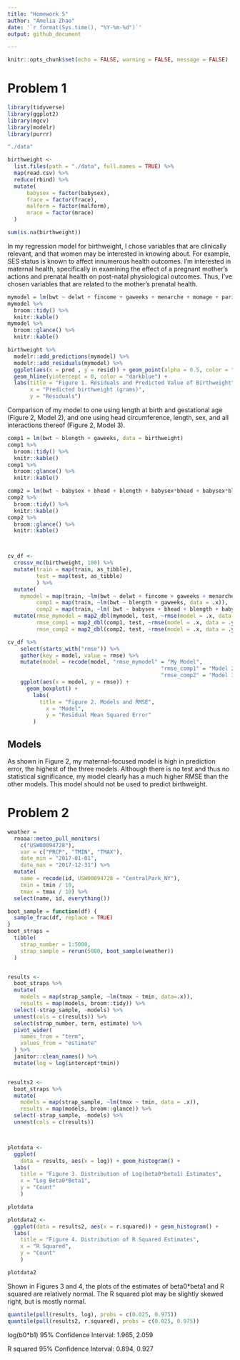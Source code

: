 ```yaml
---
title: "Homework 5"
author: "Amelia Zhao"
date: '`r format(Sys.time(), "%Y-%m-%d")`'
output: github_document

---
```


```r
knitr::opts_chunk$set(echo = FALSE, warning = FALSE, message = FALSE)
```

# Problem 1

```r
library(tidyverse)
library(ggplot2)
library(mgcv)
library(modelr)
library(purrr)

```


```r

"./data"

birthweight <-
  list.files(path = "./data", full.names = TRUE) %>% 
  map(read.csv) %>% 
  reduce(rbind) %>% 
  mutate(
      babysex = factor(babysex),
      frace = factor(frace),
      malform = factor(malform),
      mrace = factor(mrace)
  )

sum(is.na(birthweight))

```

In my regression model for birthweight, I chose variables that are clinically relevant, and that women may be interested in knowing about. 
For example, SES status is known to affect innumerous health outcomes. I'm interested in maternal health, specifically in examining the effect of a pregnant mother's actions and prenatal health on post-natal physiological outcomes. Thus, I've chosen variables that are related to the mother's prenatal health. 
```r

mymodel = lm(bwt ~ delwt + fincome + gaweeks + menarche + momage + parity + pnumlbw + ppbmi + smoken + wtgain, data = birthweight)
mymodel %>% 
  broom::tidy() %>% 
  knitr::kable()
mymodel %>% 
  broom::glance() %>% 
  knitr::kable()

birthweight %>% 
  modelr::add_predictions(mymodel) %>% 
  modelr::add_residuals(mymodel) %>% 
  ggplot(aes(x = pred , y = resid)) + geom_point(alpha = 0.5, color = "darkgreen") +
  geom_hline(yintercept = 0, color = "darkblue") + 
  labs(title = "Figure 1. Residuals and Predicted Value of Birthweight", 
       x = "Predicted birthweight (grams)", 
       y = "Residuals")

```

Comparison of my model to one using length at birth and gestational age (Figure 2, Model 2), and one using head circumference, length, sex, and all interactions thereof (Figure 2, Model 3). 

```r

comp1 = lm(bwt ~ blength + gaweeks, data = birthweight)
comp1 %>% 
  broom::tidy() %>% 
  knitr::kable()
comp1 %>% 
  broom::glance() %>% 
  knitr::kable()

comp2 = lm(bwt ~ babysex + bhead + blength + babysex*bhead + babysex*blength + bhead*blength + babysex*bhead*blength, data = birthweight)
comp2 %>% 
  broom::tidy() %>% 
  knitr::kable()
comp2 %>% 
  broom::glance() %>% 
  knitr::kable()



cv_df <- 
  crossv_mc(birthweight, 100) %>% 
  mutate(train = map(train, as_tibble),
         test = map(test, as_tibble)
         ) %>% 
  mutate(
    mymodel = map(train, ~lm(bwt ~ delwt + fincome + gaweeks + menarche + momage + parity + pnumlbw + ppbmi + smoken + wtgain, data = .x)), 
         comp1 = map(train, ~lm(bwt ~ blength + gaweeks, data = .x)),
         comp2 = map(train, ~lm( bwt ~ babysex + bhead + blength + babysex*bhead + babysex*blength + bhead*blength + babysex*bhead*blength, data = .x))) %>%
  mutate(rmse_mymodel = map2_dbl(mymodel, test, ~rmse(model = .x, data = .y)),
         rmse_comp1 = map2_dbl(comp1, test, ~rmse(model = .x, data = .y)),
         rmse_comp2 = map2_dbl(comp2, test, ~rmse(model = .x, data = .y)))

cv_df %>% 
	select(starts_with("rmse")) %>% 
	gather(key = model, value = rmse) %>%
	mutate(model = recode(model, "rmse_mymodel" = "My Model",
												"rmse_comp1" = "Model 2",
												"rmse_comp2" = "Model 3")) %>%
	ggplot(aes(x = model, y = rmse)) +
	  geom_boxplot() +
		labs(
		  title = "Figure 2. Models and RMSE",
			x = "Model",
			y = "Residual Mean Squared Error"
		)

```

## Models

As shown in Figure 2, my maternal-focused model is high in prediction error, the highest of the three models. Although there is no test and thus no statistical significance, my model clearly has a much higher RMSE than the other models. This model should not be used to predict birthweight. 


# Problem 2

```r

weather = 
  rnoaa::meteo_pull_monitors(
    c("USW00094728"),
    var = c("PRCP", "TMIN", "TMAX"), 
    date_min = "2017-01-01",
    date_max = "2017-12-31") %>%
  mutate(
    name = recode(id, USW00094728 = "CentralPark_NY"),
    tmin = tmin / 10,
    tmax = tmax / 10) %>%
  select(name, id, everything())

```


```r
boot_sample = function(df) {
  sample_frac(df, replace = TRUE)
}
boot_straps = 
  tibble(
    strap_number = 1:5000,
    strap_sample = rerun(5000, boot_sample(weather))
  )


results <-
  boot_straps %>% 
  mutate(
    models = map(strap_sample, ~lm(tmax ~ tmin, data=.x)),
    results = map(models, broom::tidy)) %>% 
  select(-strap_sample, -models) %>% 
  unnest(cols = c(results)) %>% 
  select(strap_number, term, estimate) %>% 
  pivot_wider(
    names_from = "term",
    values_from = "estimate"
  ) %>% 
  janitor::clean_names() %>% 
  mutate(log = log(intercept*tmin)) 


results2 <-
  boot_straps %>% 
  mutate(
    models = map(strap_sample, ~lm(tmax ~ tmin, data = .x)),
    results = map(models, broom::glance)) %>% 
  select(-strap_sample, -models) %>% 
  unnest(cols = c(results))



plotdata <-
  ggplot(
    data = results, aes(x = log)) + geom_histogram() + 
  labs(
    title = "Figure 3. Distribution of Log(beta0*beta1) Estimates",
    x = "Log Beta0*Beta1",
    y = "Count"
    ) 

plotdata

plotdata2 <-
  ggplot(data = results2, aes(x = r.squared)) + geom_histogram() + 
  labs(
    title = "Figure 4. Distribution of R Squared Estimates",
    x = "R Squared",
    y = "Count"
    ) 

plotdata2

```

Shown in Figures 3 and 4, the plots of the estimates of beta0*beta1 and R squared are relatively normal. The R squared plot may be slightly skewed right, but is mostly normal. 


```r

quantile(pull(results, log), probs = c(0.025, 0.975)) 
quantile(pull(results2, r.squared), probs = c(0.025, 0.975)) 

```

log(b0*b1) 95% Confidence Interval: 1.965, 2.059

R squared 95% Confidence Interval: 0.894, 0.927
